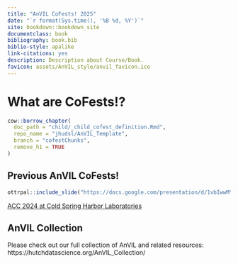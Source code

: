 ```yaml
---
title: "AnVIL CoFests! 2025"
date: "`r format(Sys.time(), '%B %d, %Y')`"
site: bookdown::bookdown_site
documentclass: book
bibliography: book.bib
biblio-style: apalike
link-citations: yes
description: Description about Course/Book.
favicon: assets/AnVIL_style/anvil_favicon.ico
---
```


# What are CoFests!? {-}

```r
cow::borrow_chapter(
  doc_path = "child/_child_cofest_definition.Rmd",
  repo_name = "jhudsl/AnVIL_Template",
  branch = "cofestChunks",
  remove_h1 = TRUE
)
```

## Previous AnVIL CoFests!

```r
ottrpal::include_slide("https://docs.google.com/presentation/d/1vbIwwMYnG-jvtKQ23vH0UkJeei-Ze_m3FB4seG_yMnk/edit?slide=id.g3776c8c71f0_2_138#slide=id.g3776c8c71f0_2_138")
```

[ACC 2024 at Cold Spring Harbor Laboratories](https://jhudatascience.org/AnVIL_CoFests_2024/)

## AnVIL Collection {- .unlisted}

Please check out our full collection of AnVIL and related resources: https://hutchdatascience.org/AnVIL_Collection/
